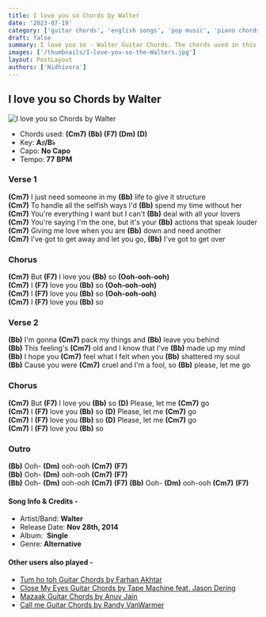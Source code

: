 ```yaml
---
title: I love you so Chords by Walter
date: '2023-07-19'
category: ['guitar chords', 'english songs', 'pop music', 'piano chords']
draft: false
summary: I love you so - Walter Guitar Chords. The chords used in this song are (Cm7) (Bb) (F7) (Dm) (D). The key of this song is A♯/B♭.
images: ['/thumbnails/I-love-you-so-the-Walters.jpg']
layout: PostLayout
authors: ['Nidhivora']
---
```


## I love you so Chords by Walter

![I love you so Chords by Walter](/thumbnails/I-love-you-so-the-Walters.jpg)

- Chords used: **(Cm7) (Bb) (F7) (Dm) (D)**
- Key: **A♯/B♭**
- Capo: **No Capo**
- Tempo: **77** **BPM**

### Verse 1

**(Cm7)** I just need someone in my **(Bb)** life to give it structure\
**(Cm7)** To handle all the selfish ways I'd **(Bb)** spend my time without her\
**(Cm7)** You're everything I want but I can't **(Bb)** deal with all your lovers\
**(Cm7)** You're saying I'm the one, but it's your **(Bb)** actions that speak louder\
**(Cm7)** Giving me love when you are **(Bb)** down and need another\
**(Cm7)** I've got to get away and let you go, **(Bb)** I've got to get over

### Chorus

**(Cm7)** But **(F7)** I love you **(Bb)** so **(Ooh-ooh-ooh)**\
**(Cm7)** I **(F7)** love you **(Bb)** so **(Ooh-ooh-ooh)**\
**(Cm7)** I **(F7)** love you **(Bb)** so **(Ooh-ooh-ooh)**\
**(Cm7)** I **(F7)** love you **(Bb)** so

### Verse 2

**(Bb)** I'm gonna **(Cm7)** pack my things and **(Bb)** leave you behind\
**(Bb)** This feeling's **(Cm7)** old and I know that I've **(Bb)** made up my mind\
**(Bb)** I hope you **(Cm7)** feel what I felt when you **(Bb)** shattered my soul\
**(Bb)** Cause you were **(Cm7)** cruel and I'm a fool, so **(Bb)** please, let me go

### Chorus

**(Cm7)** But **(F7)** I love you **(Bb)** so **(D)** Please, let me **(Cm7)** go\
**(Cm7)** I **(F7)** love you **(Bb)** so **(D)** Please, let me **(Cm7)** go\
**(Cm7)** I **(F7)** love you **(Bb)** so **(D)** Please, let me **(Cm7)** go\
**(Cm7)** I **(F7)** love you **(Bb)** so

### Outro

**(Bb)** Ooh- **(Dm)** ooh-ooh **(Cm7)** **(F7)**\
**(Bb)** Ooh- **(Dm)** ooh-ooh **(Cm7)** **(F7)**\
**(Bb)** Ooh- **(Dm)** ooh-ooh **(Cm7)** **(F7)** **(Bb)** Ooh- **(Dm)** ooh-ooh **(Cm7)** **(F7)**

#### Song Info & Credits -

- Artist/Band: **Walter**
- Release Date: **Nov 28th, 2014**
- Album:  **Single**
- Genre: **Alternative**

#### Other users also played -

- [Tum ho toh Guitar Chords by Farhan Akhtar](https://www.chordsco.com/chords/tum-ho-toh-guitar-chords-by-farhan-akhtar)
- [Close My Eyes Guitar Chords by Tape Machine feat. Jason Dering](https://www.chordsco.com/chords/close-my-eyes-guitar-chords-by-tape-machine-feat-jason-dering)
- [Mazaak Guitar Chords by Anuv Jain](https://www.chordsco.com/chords/mazaak-guitar-chords-by-anuv-jain)
- [Call me Guitar Chords by Randy VanWarmer](https://www.chordsco.com/chords/call-me-guitar-chords-by-randy-vanwarmer)
